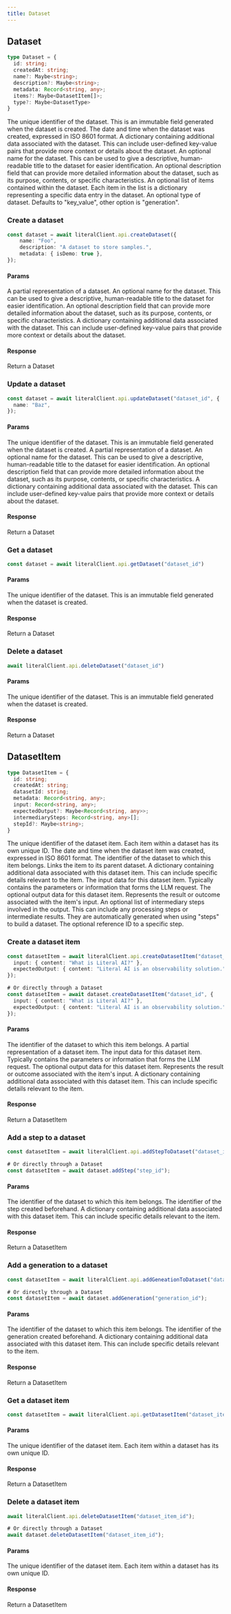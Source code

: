 ```yaml
---
title: Dataset
---
```


## Dataset

```typescript
type Dataset = {
  id: string;
  createdAt: string;
  name?: Maybe<string>;
  description?: Maybe<string>;
  metadata: Record<string, any>;
  items?: Maybe<DatasetItem[]>;
  type?: Maybe<DatasetType>
}
```

<ParamField path="id" type="string">
  The unique identifier of the dataset. This is an immutable field generated when the dataset is created.
</ParamField>

<ParamField path="createdAt" type="string">
  The date and time when the dataset was created, expressed in ISO 8601 format. 
</ParamField>

<ParamField path="metadata" type="Record<string, any>">
  A dictionary containing additional data associated with the dataset. This can include user-defined key-value pairs that provide more context or details about the dataset.
</ParamField>

<ParamField path="name" type="Maybe<string>">
  An optional name for the dataset. This can be used to give a descriptive, human-readable title to the dataset for easier identification.
</ParamField>

<ParamField path="description" type="Maybe<string>">
  An optional description field that can provide more detailed information about the dataset, such as its purpose, contents, or specific characteristics.
</ParamField>

<ParamField path="items" type="Maybe<DatasetItem[]>">
  An optional list of items contained within the dataset. Each item in the list is a dictionary representing a specific data entry in the dataset.
</ParamField>

<ParamField path="type" type="Maybe<DatasetType>">
  An optional type of dataset. Defaults to "key_value", other option is "generation".
</ParamField>

### Create a dataset

```typescript 
const dataset = await literalClient.api.createDataset({
    name: "Foo", 
    description: "A dataset to store samples.", 
    metadata: { isDemo: true },
});
```

#### Params

<ParamField path="dataset" type="DatasetInput">
  A partial representation of a dataset.
</ParamField>

<ParamField path="dataset.name" type="Maybe<string>">
  An optional name for the dataset. This can be used to give a descriptive, human-readable title to the dataset for easier identification.
</ParamField>

<ParamField path="dataset.description" type="Maybe<string>">
  An optional description field that can provide more detailed information about the dataset, such as its purpose, contents, or specific characteristics.
</ParamField>

<ParamField path="dataset.metadata" type="Maybe<Record<string, any>>">
  A dictionary containing additional data associated with the dataset. This can include user-defined key-value pairs that provide more context or details about the dataset.
</ParamField>

#### Response

<ResponseField name="dataset" type="Dataset">
  Return a Dataset
</ResponseField>

### Update a dataset

```typescript 
const dataset = await literalClient.api.updateDataset("dataset_id", {
  name: "Baz",
});
```

#### Params

<ParamField path="id" type="string">
  The unique identifier of the dataset. This is an immutable field generated when the dataset is created.
</ParamField>

<ParamField path="dataset" type="DatasetInput">
  A partial representation of a dataset.
</ParamField>

<ParamField path="dataset.name" type="Maybe<string>">
  An optional name for the dataset. This can be used to give a descriptive, human-readable title to the dataset for easier identification.
</ParamField>

<ParamField path="dataset.description" type="Maybe<string>">
  An optional description field that can provide more detailed information about the dataset, such as its purpose, contents, or specific characteristics.
</ParamField>

<ParamField path="dataset.metadata" type="Maybe<Record<string, any>>">
  A dictionary containing additional data associated with the dataset. This can include user-defined key-value pairs that provide more context or details about the dataset.
</ParamField>

#### Response

<ResponseField name="dataset" type="Dataset">
  Return a Dataset
</ResponseField>

### Get a dataset

```typescript
const dataset = await literalClient.api.getDataset("dataset_id")
```

#### Params

<ParamField path="id" type="string">
  The unique identifier of the dataset. This is an immutable field generated when the dataset is created.
</ParamField>

#### Response

<ResponseField name="dataset" type="Dataset">
  Return a Dataset
</ResponseField>

### Delete a dataset

```typescript
await literalClient.api.deleteDataset("dataset_id")
```

#### Params

<ParamField path="id" type="string">
  The unique identifier of the dataset. This is an immutable field generated when the dataset is created.
</ParamField>

#### Response

<ResponseField name="dataset" type="Dataset">
  Return a Dataset
</ResponseField>

## DatasetItem

```typescript
type DatasetItem = {
  id: string;
  createdAt: string;
  datasetId: string;
  metadata: Record<string, any>;
  input: Record<string, any>;
  expectedOutput?: Maybe<Record<string, any>>;
  intermediarySteps: Record<string, any>[];
  stepId?: Maybe<string>;
}
```

<ParamField path="id" type="string">
  The unique identifier of the dataset item. Each item within a dataset has its own unique ID.
</ParamField>

<ParamField path="createdAt" type="string">
   The date and time when the dataset item was created, expressed in ISO 8601 format.
</ParamField>

<ParamField path="datasetId" type="string">
  The identifier of the dataset to which this item belongs. Links the item to its parent dataset.
</ParamField>

<ParamField path="metadata" type="Record<string, any>">
  A dictionary containing additional data associated with this dataset item. This can include specific details relevant to the item.
</ParamField>

<ParamField path="input" type="Record<string, any>">
  The input data for this dataset item. Typically contains the parameters or information that forms the LLM request.
</ParamField>

<ParamField path="expectedOutput" type="Maybe<Record<string, any>>">
  The optional output data for this dataset item. Represents the result or outcome associated with the item's input.
</ParamField>

<ParamField path="intermediarySteps" type="Record<string, any>[]">
  An optional list of intermediary steps involved in the output. This can include any processing steps or intermediate results. They are automatically generated when using "steps" to build a dataset.
</ParamField>

<ParamField path="stepId" type="Record<string, any>[]">
  The optional reference ID to a specific step.
</ParamField>

### Create a dataset item

```typescript
const datasetItem = await literalClient.api.createDatasetItem("dataset_id", {
  input: { content: "What is Literal AI?" },
  expectedOutput: { content: "Literal AI is an observability solution." },
});

# Or directly through a Dataset
const datasetItem = await dataset.createDatasetItem("dataset_id", {
  input: { content: "What is Literal AI?" },
  expectedOutput: { content: "Literal AI is an observability solution." },
});
```

#### Params

<ParamField path="datasetId" type="string">
  The identifier of the dataset to which this item belongs.
</ParamField>

<ParamField path="datasetItem" type="DatasetItemInput">
  A partial representation of a dataset item.
</ParamField>

<ParamField path="datasetItem.input" type="Record<string, any>">
  The input data for this dataset item. Typically contains the parameters or information that forms the LLM request.
</ParamField>

<ParamField path="datasetItem.expectedOutput" type="Maybe<Record<string, any>>">
  The optional output data for this dataset item. Represents the result or outcome associated with the item's input.
</ParamField>

<ParamField path="datasetItem.metadata" type="Maybe<Record<string, any>>">
  A dictionary containing additional data associated with this dataset item. This can include specific details relevant to the item.
</ParamField>

#### Response

<ResponseField name="datasetItem" type="DatasetItem">
  Return a DatasetItem
</ResponseField>

### Add a step to a dataset

```typescript
const datasetItem = await literalClient.api.addStepToDataset("dataset_id", "step_id");

# Or directly through a Dataset
const datasetItem = await dataset.addStep("step_id");
```

#### Params

<ParamField path="datasetId" type="string">
  The identifier of the dataset to which this item belongs. 
</ParamField>

<ParamField path="stepId" type="string">
  The identifier of the step created beforehand. 
</ParamField>

<ParamField path="metadata" type="Maybe<Record<string, any>>">
  A dictionary containing additional data associated with this dataset item. This can include specific details relevant to the item.
</ParamField>

#### Response

<ResponseField name="datasetItem" type="DatasetItem">
  Return a DatasetItem
</ResponseField>

### Add a generation to a dataset

```typescript
const datasetItem = await literalClient.api.addGeneationToDataset("dataset_id", "generation_id");

# Or directly through a Dataset
const datasetItem = await dataset.addGeneration("generation_id");
```

#### Params

<ParamField path="datasetId" type="string">
  The identifier of the dataset to which this item belongs. 
</ParamField>

<ParamField path="generationId" type="string">
  The identifier of the generation created beforehand. 
</ParamField>

<ParamField path="metadata" type="Maybe<Record<string, any>>">
  A dictionary containing additional data associated with this dataset item. This can include specific details relevant to the item.
</ParamField>

#### Response

<ResponseField name="datasetItem" type="DatasetItem">
  Return a DatasetItem
</ResponseField>


### Get a dataset item

```typescript
const datasetItem = await literalClient.api.getDatasetItem("dataset_item_id");
```

#### Params

<ParamField path="id" type="string">
  The unique identifier of the dataset item. Each item within a dataset has its own unique ID.
</ParamField>

#### Response

<ResponseField name="datasetItem" type="DatasetItem">
  Return a DatasetItem
</ResponseField>

### Delete a dataset item

```typescript
await literalClient.api.deleteDatasetItem("dataset_item_id");

# Or directly through a Dataset
await dataset.deleteDatasetItem("dataset_item_id");
```

#### Params

<ParamField path="id" type="string">
  The unique identifier of the dataset item. Each item within a dataset has its own unique ID.
</ParamField>

#### Response

<ResponseField name="datasetItem" type="DatasetItem">
  Return a DatasetItem
</ResponseField>

